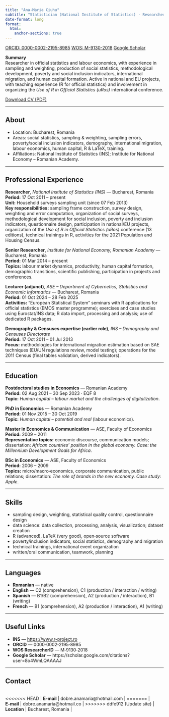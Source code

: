 ```yaml
---
title: "Ana-Maria Ciuhu"
subtitle: "Statistician (National Institute of Statistics) · Researcher (Institute for National Economy)"
date-format: long
format:
  html:
    anchor-sections: true
---
```


::: {.badges}
[ORCID: 0000-0002-2195-8985](https://orcid.org/0000-0002-2195-8985){.badge}
[WOS: M-9130-2018](https://www.webofscience.com/wos/author/record/M-9130-2018){.badge}
[Google Scholar](https://scholar.google.com/citations?user=8o4WmLQAAAAJ){.badge}
:::

::: {.callout-note}
**Summary**  
Researcher in official statistics and labour economics, with experience in sampling and weighting, production of social statistics, methodological development, poverty and social inclusion indicators, international migration, and human capital formation. Active in national and EU projects, with teaching experience (R for official statistics) and involvement in organizing the *Use of R in Official Statistics (uRos)* international conference.
:::

<div class="mb-3">
<a class="btn btn-primary" href="cv/Ana_Maria_Ciuhu_CV.pdf" target="_blank">Download CV (PDF)</a>
</div>

---

## About {#about}

- Location: Bucharest, Romania  
- Areas: social statistics, sampling & weighting, sampling errors, poverty/social inclusion indicators, demography, international migration, labour economics, human capital, R & LaTeX, training.  
- Affiliations: National Institute of Statistics (INS); Institute for National Economy – Romanian Academy.

---

## Professional Experience {#experience}

<div class="section-card">

**Researcher**, *National Institute of Statistics (INS)* — Bucharest, Romania  
**Period:** 17 Oct 2011 – present  
**Unit:** Household surveys sampling unit (since 07 Feb 2013)  
**Key responsibilities:** sampling frame construction, survey design, weighting and error computation, organization of social surveys, methodological development for social inclusion, poverty and inclusion indicators, questionnaire design, participation in national/EU projects, organization of the *Use of R in Official Statistics (uRos)* conference (13 editions), technical trainings in R, activities for the 2021 Population and Housing Census.
</div>

<div class="section-card">

**Senior Researcher**, *Institute for National Economy, Romanian Academy* — Bucharest, Romania  
**Period:** 01 Mar 2014 – present  
**Topics:** labour market dynamics, productivity, human capital formation, demographic transitions, scientific publishing, participation in projects and conferences.
</div>

<div class="section-card">

**Lecturer (adjunct)**, *ASE – Department of Cybernetics, Statistics and Economic Informatics* — Bucharest, Romania  
**Period:** 01 Oct 2024 – 28 Feb 2025  
**Activities:** “European Statistical System” seminars with R applications for official statistics (EMOS master programme); exercises and case studies using Eurostat/INS data; R data import, processing and analysis; use of dedicated R packages.
</div>

<div class="section-card">

**Demography & Censuses expertise (earlier role)**, *INS – Demography and Censuses Directorate*  
**Period:** 17 Oct 2011 – 01 Jul 2013  
**Focus:** methodologies for international migration estimation based on SAE techniques (EU/UN regulations review, model testing); operations for the 2011 Census (final tables validation, derived indicators).
</div>

---

## Education {#education}

<div class="section-card">

**Postdoctoral studies in Economics** — Romanian Academy  
**Period:** 02 Aug 2021 – 30 Sep 2023 · EQF 8  
**Topic:** *Human capital – labour market and the challenges of digitalization*.
</div>

<div class="section-card">

**PhD in Economics** — Romanian Academy  
**Period:** 01 Nov 2015 – 30 Oct 2019  
**Topic:** *Human capital – potential and real* (labour economics).
</div>

<div class="section-card">

**Master in Economics & Communication** — ASE, Faculty of Economics  
**Period:** 2009 – 2011  
**Representative topics:** economic discourse, communication models; dissertation: *African countries’ position in the global economy. Case: the Millennium Development Goals for Africa*.
</div>

<div class="section-card">

**BSc in Economics** — ASE, Faculty of Economics  
**Period:** 2006 – 2009  
**Topics:** micro/macro‑economics, corporate communication, public relations; dissertation: *The role of brands in the new economy. Case study: Apple*.
</div>

---

## Skills {#skills}

- sampling design, weighting, statistical quality control, questionnaire design
- data science: data collection, processing, analysis, visualization; dataset creation  
- R (advanced), LaTeX (very good), open‑source software  
- poverty/inclusion indicators, social statistics, demography and migration  
- technical trainings, international event organization  
- written/oral communication, teamwork, planning

---

## Languages {#languages}

- **Romanian** — native  
- **English** — C2 (comprehension), C1 (production / interaction / writing)  
- **Spanish** — B1/B2 (comprehension), A2 (production / interaction), B1 (writing)  
- **French** — B1 (comprehension), A2 (production / interaction), A1 (writing)

---

## Useful Links {#links}

- **INS** — <https://www.r-project.ro>  
- **ORCID** — 0000‑0002‑2195‑8985  
- **WOS ResearcherID** — M‑9130‑2018  
- **Google Scholar** — https://scholar.google.com/citations?user=8o4WmLQAAAAJ

---

## Contact {#contact}

|              |                                   |
|:-------------|:----------------------------------|
<<<<<<< HEAD
| **E‑mail**   | dobre.anamaria@hotmail.com        |
=======
| **E‑mail**   | dobre.anamaria@hotmail.co         |
>>>>>>> ddfe912 (Update site)
| **Location** | Bucharest, Romania                |

